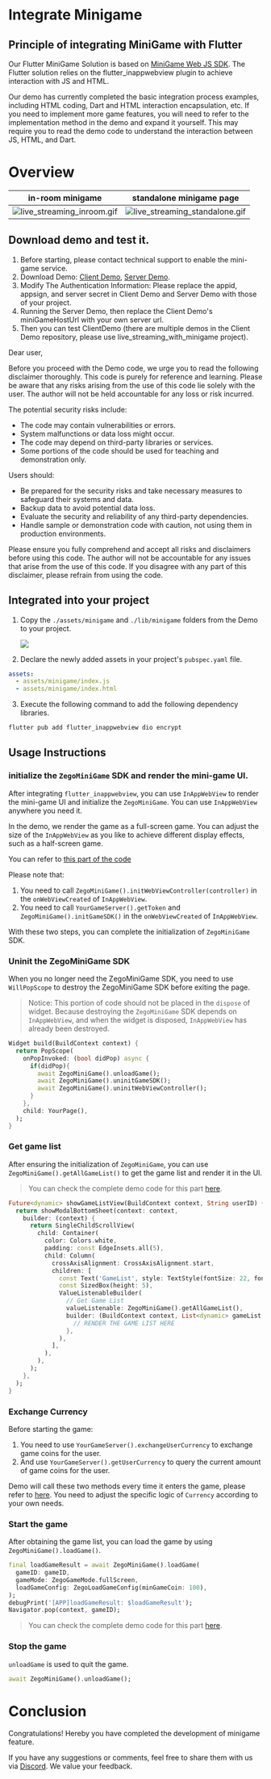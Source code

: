 # Integrate Minigame


## Principle of integrating MiniGame with Flutter

Our Flutter MiniGame Solution is based on [MiniGame Web JS SDK](https://www.zegocloud.com/docs/game-engine/implement-mini-game?platform=web&language=javascript). The Flutter solution relies on the flutter_inappwebview plugin to achieve interaction with JS and HTML. 

Our demo has currently completed the basic integration process examples, including HTML coding, Dart and HTML interaction encapsulation, etc. If you need to implement more game features, you will need to refer to the implementation method in the demo and expand it yourself. This may require you to read the demo code to understand the interaction between JS, HTML, and Dart.


# Overview

|in-room minigame|standalone minigame page|
|---|---|
| <Frame width="70%" height="auto" caption=""><img src="https://media-resource.spreading.io/docuo/workspace564/27e54a759d23575969552654cb45bf89/ae1284a66a.gif" alt="live_streaming_inroom.gif"/></Frame> | <Frame width="70%" height="auto" caption=""><img src="https://media-resource.spreading.io/docuo/workspace564/27e54a759d23575969552654cb45bf89/97cf0fc138.gif" alt="live_streaming_standalone.gif"/></Frame>|


## Download demo and test it.

1. Before starting, please contact technical support to enable the mini-game service.
2. Download Demo: [Client Demo](https://github.com/ZEGOCLOUD/zego_uikit_prebuilt_live_streaming_example_flutter/tree/master/live_streaming_with_minigame), [Server Demo](https://storage.zego.im/ZegoMiniGameSDK/server/ZegoMiniGameServerDemo.zip). 
3. Modify The Authentication Information: Please replace the appid, appsign, and server secret in Client Demo and Server Demo with those of your project.
4. Running the Server Demo,  then replace the Client Demo's miniGameHostUrl with your own server url.
5. Then you can test ClientDemo (there are multiple demos in the Client Demo repository, please use live_streaming_with_minigame project).

<Warning title="Warning">

<Accordion title="Disclaimer and Risks of Demo Code Usage" defaultOpen="false">

Dear user,

Before you proceed with the Demo code, we urge you to read the following disclaimer thoroughly. This code is purely for reference and learning. Please be aware that any risks arising from the use of this code lie solely with the user. The author will not be held accountable for any loss or risk incurred.

The potential security risks include:
- The code may contain vulnerabilities or errors.
- System malfunctions or data loss might occur.
- The code may depend on third-party libraries or services.
- Some portions of the code should be used for teaching and demonstration only.

Users should:
- Be prepared for the security risks and take necessary measures to safeguard their systems and data.
- Backup data to avoid potential data loss.
- Evaluate the security and reliability of any third-party dependencies.
- Handle sample or demonstration code with caution, not using them in production environments.

Please ensure you fully comprehend and accept all risks and disclaimers before using this code. The author will not be accountable for any issues that arise from the use of this code. If you disagree with any part of this disclaimer, please refrain from using the code.

</Accordion>

</Warning>

## Integrated into your project

1. Copy the `./assets/minigame` and `./lib/minigame` folders from the Demo to your project.

    <Frame width="35%" height="auto" caption="">
      <img src="https://storage.zego.im/sdk-doc/Pics/zegocloud/live/minigame/copy_minigame.png" />
    </Frame>


2. Declare the newly added assets in your project's `pubspec.yaml` file.

```yaml
assets:
  - assets/minigame/index.js
  - assets/minigame/index.html
```

3. Execute the following command to add the following dependency libraries.


```bash
flutter pub add flutter_inappwebview dio encrypt
```

## Usage Instructions

### initialize the `ZegoMiniGame` SDK and render the mini-game UI.

After integrating `flutter_inappwebview`, you can use `InAppWebView` to render the mini-game UI and initialize the `ZegoMiniGame`. You can use `InAppWebView` anywhere you need it.

<Note title="Note">

In the demo, we render the game as a full-screen game. You can adjust the size of the `InAppWebView` as you like to achieve different display effects, such as a half-screen game.

</Note>


You can refer to [this part of the code](https://github.com/ZEGOCLOUD/zego_uikit_prebuilt_live_streaming_example_flutter/blob/master/live_streaming_with_minigame/lib/main.dart)


Please note that:

1. You need to call `ZegoMiniGame().initWebViewController(controller)` in the `onWebViewCreated` of `InAppWebView`.
2. You need to call `YourGameServer().getToken` and `ZegoMiniGame().initGameSDK()` in the `onWebViewCreated` of `InAppWebView`.

With these two steps, you can complete the initialization of `ZegoMiniGame` SDK.

### Uninit the ZegoMiniGame SDK

When you no longer need the ZegoMiniGame SDK, you need to use `WillPopScope` to destroy the ZegoMiniGame SDK before exiting the page.

> Notice: This portion of code should not be placed in the `dispose` of widget. Because destroying the `ZegoMiniGame` SDK depends on `InAppWebView`, and when the widget is disposed, `InAppWebView` has already been destroyed.

```dart
Widget build(BuildContext context) {
  return PopScope(
    onPopInvoked: (bool didPop) async {
      if(didPop){
        await ZegoMiniGame().unloadGame();
        await ZegoMiniGame().uninitGameSDK();
        await ZegoMiniGame().uninitWebViewController();
      }
    },
    child: YourPage(),
  );
}
```



### Get game list

After ensuring the initialization of `ZegoMiniGame`, you can use `ZegoMiniGame().getAllGameList()` to get the game list and render it in the UI.


> You can check the complete demo code for this part [here](https://github.com/ZEGOCLOUD/zego_uikit_prebuilt_live_streaming_example_flutter/blob/master/live_streaming_with_minigame/lib/minigame/ui/show_game_list_view.dart#L32).

```dart
Future<dynamic> showGameListView(BuildContext context, String userID) {
  return showModalBottomSheet(context: context,
    builder: (context) {
      return SingleChildScrollView(
        child: Container(
          color: Colors.white,
          padding: const EdgeInsets.all(5),
          child: Column(
            crossAxisAlignment: CrossAxisAlignment.start,
            children: [
              const Text('GameList', style: TextStyle(fontSize: 22, fontWeight: FontWeight.w600)),
              const SizedBox(height: 5),
              ValueListenableBuilder(
                // Get Game List
                valueListenable: ZegoMiniGame().getAllGameList(),
                builder: (BuildContext context, List<dynamic> gameList, Widget? child) {
                  // RENDER THE GAME LIST HERE
                },
              ),
            ],
          ),
        ),
      );
    },
  );
}
```




### Exchange Currency


<Accordion title="According to the different types of games, this step may be optional or mandatory. Please contact technical support for more details." defaultOpen="false">

Before starting the game:

1. You need to use `YourGameServer().exchangeUserCurrency` to exchange game coins for the user.
2. And use `YourGameServer().getUserCurrency` to query the current amount of game coins for the user.


Demo will call these two methods every time it enters the game, please refer to [here](https://github.com/ZEGOCLOUD/zego_uikit_prebuilt_live_streaming_example_flutter/blob/master/live_streaming_with_minigame/lib/live_streaming_page.dart#L131). You need to adjust the specific logic of `Currency` according to your own needs.

</Accordion>


### Start the game

After obtaining the game list, you can load the game by using `ZegoMiniGame().loadGame()`.

```dart
final loadGameResult = await ZegoMiniGame().loadGame(
  gameID: gameID,
  gameMode: ZegoGameMode.fullScreen,
  loadGameConfig: ZegoLoadGameConfig(minGameCoin: 100),
);
debugPrint('[APP]loadGameResult: $loadGameResult');
Navigator.pop(context, gameID);
```


> You can check the complete demo code for this part [here](https://github.com/ZEGOCLOUD/zego_uikit_prebuilt_live_streaming_example_flutter/blob/master/live_streaming_with_minigame/lib/live_streaming_page.dart#L123).


### Stop the game

`unloadGame` is used to quit the game.

```dart
await ZegoMiniGame().unloadGame();
```

# Conclusion

Congratulations! Hereby you have completed the development of minigame feature. 

If you have any suggestions or comments, feel free to share them with us via [Discord](https://discord.gg/EtNRATttyp). We value your feedback.
